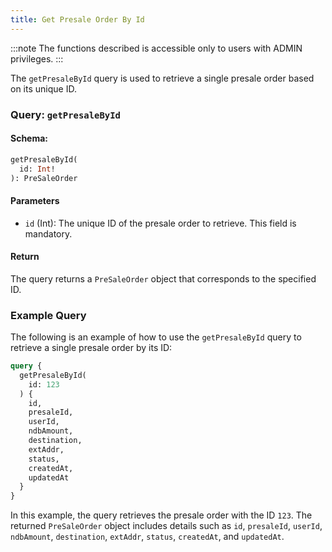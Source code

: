 ```yaml
---
title: Get Presale Order By Id
---
```



:::note
The functions described is accessible only to users with ADMIN privileges.
:::

The `getPresaleById` query is used to retrieve a single presale order based on its unique ID.

### Query: `getPresaleById`

#### Schema:
```graphql
getPresaleById(
  id: Int!
): PreSaleOrder
```

#### Parameters

- `id` (Int): The unique ID of the presale order to retrieve. This field is mandatory.

#### Return

The query returns a `PreSaleOrder` object that corresponds to the specified ID.

### Example Query

The following is an example of how to use the `getPresaleById` query to retrieve a single presale order by its ID:

```graphql
query {
  getPresaleById(
    id: 123
  ) {
    id,
    presaleId,
    userId,
    ndbAmount,
    destination,
    extAddr,
    status,
    createdAt,
    updatedAt
  }
}
```

In this example, the query retrieves the presale order with the ID `123`. The returned `PreSaleOrder` object includes details such as `id`, `presaleId`, `userId`, `ndbAmount`, `destination`, `extAddr`, `status`, `createdAt`, and `updatedAt`.